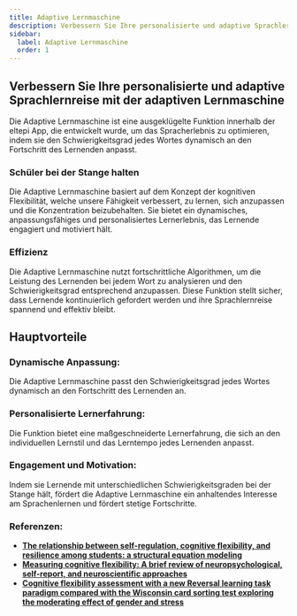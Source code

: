 ```yaml
---
title: Adaptive Lernmaschine
description: Verbessern Sie Ihre personalisierte und adaptive Sprachlernreise mit der adaptiven Lernmaschine
sidebar:
  label: Adaptive Lernmaschine
  order: 1
---
```


## Verbessern Sie Ihre personalisierte und adaptive Sprachlernreise mit der adaptiven Lernmaschine

Die Adaptive Lernmaschine ist eine ausgeklügelte Funktion innerhalb der eltepi App, die entwickelt wurde, um das Spracherlebnis zu optimieren, indem sie den Schwierigkeitsgrad jedes Wortes dynamisch an den Fortschritt des Lernenden anpasst.

### Schüler bei der Stange halten

Die Adaptive Lernmaschine basiert auf dem Konzept der kognitiven Flexibilität, welche unsere Fähigkeit verbessert, zu lernen, sich anzupassen und die Konzentration beizubehalten. Sie bietet ein dynamisches, anpassungsfähiges und personalisiertes Lernerlebnis, das Lernende engagiert und motiviert hält.

### Effizienz

Die Adaptive Lernmaschine nutzt fortschrittliche Algorithmen, um die Leistung des Lernenden bei jedem Wort zu analysieren und den Schwierigkeitsgrad entsprechend anzupassen. Diese Funktion stellt sicher, dass Lernende kontinuierlich gefordert werden und ihre Sprachlernreise spannend und effektiv bleibt.

## Hauptvorteile

### Dynamische Anpassung:

Die Adaptive Lernmaschine passt den Schwierigkeitsgrad jedes Wortes dynamisch an den Fortschritt des Lernenden an.

### Personalisierte Lernerfahrung:

Die Funktion bietet eine maßgeschneiderte Lernerfahrung, die sich an den individuellen Lernstil und das Lerntempo jedes Lernenden anpasst.

### Engagement und Motivation:

Indem sie Lernende mit unterschiedlichen Schwierigkeitsgraden bei der Stange hält, fördert die Adaptive Lernmaschine ein anhaltendes Interesse am Sprachenlernen und fördert stetige Fortschritte.

### Referenzen:

- <b>
    <a
      href="https://bmcpsychology.biomedcentral.com/articles/10.1186/s40359-024-01843-1"
      target="_blank"
      rel="noopener noreferrer"
    >
      The relationship between self-regulation, cognitive flexibility, and
      resilience among students: a structural equation modeling
    </a>
  </b>
- <b>
    <a
      href="https://www.frontiersin.org/journals/human-neuroscience/articles/10.3389/fnhum.2024.1331960/full"
      target="_blank"
      rel="noopener noreferrer"
    >
      Measuring cognitive flexibility: A brief review of neuropsychological,
      self-report, and neuroscientific approaches
    </a>
  </b>
- <b>
    <a
      href="https://link.springer.com/article/10.1007/s00426-022-01763-y"
      target="_blank"
      rel="noopener noreferrer"
    >
      Cognitive flexibility assessment with a new Reversal learning task
      paradigm compared with the Wisconsin card sorting test exploring the
      moderating effect of gender and stress
    </a>
  </b>
